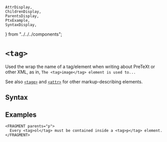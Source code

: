     AttrDisplay,
    ChildrenDisplay,
    ParentsDisplay,
    PtxExample,
    SyntaxDisplay,
} from "../../../components";

# `<tag>`

Used the wrap the name of a tag/element when writing about PreTeXt 
or other XML, as in, `The <tag>image</tag> element is used to...` 

See also [`<tage>`](./tage) and [`<attr>`](./attr) for other markup-describing
elements.

## Syntax

<SyntaxDisplay name="tag" />

## Examples

  ```ptx-example
<FRAGMENT parents="p">
    Every <tag>ol</tag> must be contained inside a <tag>p</tag> element. 
</FRAGMENT>
```  
    